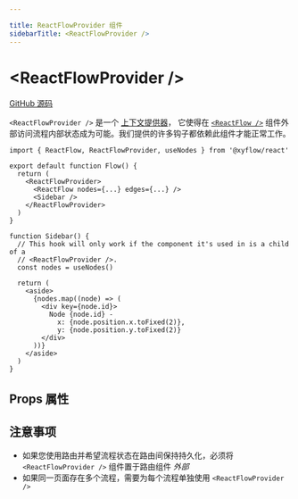```yaml
---

title: ReactFlowProvider 组件
sidebarTitle: <ReactFlowProvider />
---
```


# \<ReactFlowProvider />

[GitHub 源码](https://github.com/xyflow/xyflow/blob/main/packages/react/src/components/ReactFlowProvider/index.tsx/#L9)

`<ReactFlowProvider />` 是一个
[上下文提供器](https://react.dev/learn/passing-data-deeply-with-context#)，
它使得在 [`<ReactFlow />`](/api-reference/react-flow) 组件外部访问流程内部状态成为可能。我们提供的许多钩子都依赖此组件才能正常工作。

```tsx
import { ReactFlow, ReactFlowProvider, useNodes } from '@xyflow/react'

export default function Flow() {
  return (
    <ReactFlowProvider>
      <ReactFlow nodes={...} edges={...} />
      <Sidebar />
    </ReactFlowProvider>
  )
}

function Sidebar() {
  // This hook will only work if the component it's used in is a child of a
  // <ReactFlowProvider />.
  const nodes = useNodes()

  return (
    <aside>
      {nodes.map((node) => (
        <div key={node.id}>
          Node {node.id} -
            x: {node.position.x.toFixed(2)},
            y: {node.position.y.toFixed(2)}
        </div>
      ))}
    </aside>
  )
}
```

## Props 属性

<APIDocs componentName="ReactFlowProvider" />

## 注意事项

- 如果您使用路由并希望流程状态在路由间保持持久化，必须将 `<ReactFlowProvider />` 组件置于路由组件 _外部_
- 如果同一页面存在多个流程，需要为每个流程单独使用 `<ReactFlowProvider />`